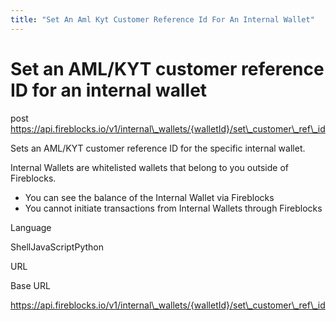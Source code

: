 ```yaml
---
title: "Set An Aml Kyt Customer Reference Id For An Internal Wallet"
---
```

  
  # Set an AML/KYT customer reference ID for an internal wallet

post https://api.fireblocks.io/v1/internal\_wallets/{walletId}/set\_customer\_ref\_id

Sets an AML/KYT customer reference ID for the specific internal wallet.

Internal Wallets are whitelisted wallets that belong to you outside of Fireblocks.

*   You can see the balance of the Internal Wallet via Fireblocks
*   You cannot initiate transactions from Internal Wallets through Fireblocks

Language

ShellJavaScriptPython

URL

Base URL

https://api.fireblocks.io/v1/internal\_wallets/{walletId}/set\_customer\_ref\_id